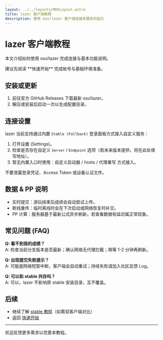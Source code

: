 ```yaml
---
layout: ../../layouts/MDXLayout.astro
title: lazer 客户端教程
description: 使用 osu!lazer 客户端连接本服务的指引
---
```


# lazer 客户端教程

本文介绍如何使用 osu!lazer 完成连接与基本功能说明。

<Admonition type="tip" title="准备">
建议先阅读 **快速开始** 完成账号与基础环境准备。
</Admonition>

## 安装或更新

1. 前往官方 GitHub Releases 下载最新 osu!lazer。
2. 解压或安装后启动一次以生成配置目录。

## 连接设置

lazer 当前支持通过内置 `Stable (Fallback)` 登录面板方式接入自定义服务：

1. 打开设置 (Settings)。
2. 检查是否存在自定义 `Server` / `Endpoint` 选项（若未来版本提供，将在此处填写地址）。
3. 暂无内置入口时使用：自定义启动器 / hosts / 代理重写 方式接入。

<Admonition type="warning" title="安全">
不要泄露登录凭证、Access Token 或设备认证文件。
</Admonition>

## 数据 & PP 说明

- 实时提交：游玩结束后成绩会自动尝试上传。
- 断线重传：临时离线时会在下次启动或网络恢复时补交。
- PP 计算：服务器基于最新公式异步刷新，若查看数据有延迟属正常现象。

## 常见问题 (FAQ)

**Q: 看不到我的成绩？**  
A: 检查当前分支版本是否最新；确认网络无代理拦截；稍等 1-2 分钟再刷新。

**Q: 出现提交失败提示？**  
A: 可能是网络短暂中断，客户端会自动重试；持续失败请加入社区反馈 Log。

**Q: 可以和 stable 共存吗？**  
A: 可以，lazer 不影响原 stable 安装目录，互不覆盖。


## 后续

- 继续了解 [stable 教程](/docs/stable)（如需双客户端对比）
- 返回 [快速开始](/docs/getting-started)

---

欢迎反馈更多需求以完善本教程。
